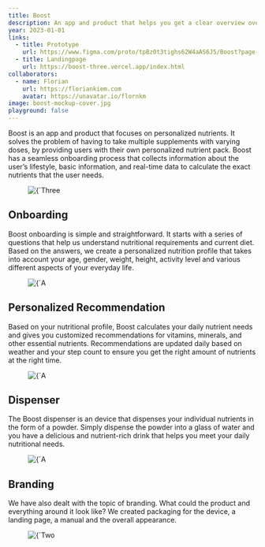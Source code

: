 ```yaml
---
title: Boost
description: An app and product that helps you get a clear overview over your nutrients and gives you personalised recommendations.
year: 2023-01-01
links:
  - title: Prototype
    url: https://www.figma.com/proto/tpBz0t3tighs62W4aAS6J5/Boost?page-id=381%3A101&node-id=651%3A440&viewport=172%2C299%2C0.09&scaling=scale-down&starting-point-node-id=651%3A440
  - title: Landingpage
    url: https://boost-three.vercel.app/index.html
collaborators:
  - name: Florian
    url: https://floriankiem.com
    avatar: https://unavatar.io/flornkm
image: boost-mockup-cover.jpg
playground: false
---
```


Boost is an app and product that focuses on personalized nutrients. It solves the problem of having to take multiple supplements with varying doses, by providing users with their own personalized nutrient pack. Boost has a seamless onboarding process that collects information about the user’s lifestyle, basic information, and real-time data to calculate the exact nutrients that the user needs.

<figure>
    <Image
        src={`/images/projects/boost/boost-mockup-oboarding.jpg`}
        alt={`Three different app screens that show the app's onboarding and home page on a white background`}
        width={3200}
        height={2400}
    />
</figure>

## Onboarding

Boost onboarding is simple and straightforward. It starts with a series of questions that help us understand nutritional requirements and current diet. Based on the answers, we create a personalized nutrition profile that takes into account your age, gender, weight, height, activity level and various different aspects of your everyday life.

<figure>
    <Image
        src={`/images/projects/boost/onboarding.webp`}
        alt={`A person holding a phone with the Boost app open on the onboarding screen`}
        width={1920}
        height={305}
    />
</figure>

## Personalized Recommendation

Based on your nutritional profile, Boost calculates your daily nutrient needs and gives you customized recommendations for vitamins, minerals, and other essential nutrients. Recommendations are updated daily based on weather and your step count to ensure you get the right amount of nutrients at the right time.

<figure>
    <Image
        src={`/images/projects/boost/boost-holding-mockup.jpg`}
        alt={`A person holding a phone with the Boost app open on the home screen`}
        width={3200}
        height={2400}
    />
</figure>

## Dispenser

The Boost dispenser is an device that dispenses your individual nutrients in the form of a powder. Simply dispense the powder into a glass of water and you have a delicious and nutrient-rich drink that helps you meet your daily nutritional needs.

<figure>
    <Image
        src={`/images/projects/boost/dispenser.webp`}
        alt={`A dispenser with various nutritions and a glass of water on a sliding tray`}
        width={1920}
        height={305}
    />
</figure>

## Branding

We have also dealt with the topic of branding. What could the product and everything around it look like? We created packaging for the device, a landing page, a manual and the overall appearance.

<figure>
    <Image
        src={`/images/projects/boost/boost-packaging.jpg`}
        alt={`Two packages with the Boost branding on it on a white background`}
        width={3200}
        height={2400}
    />
</figure>